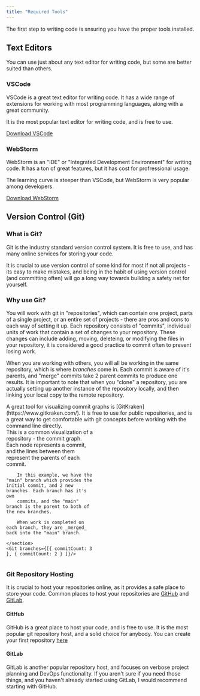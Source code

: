```yaml
---
title: "Required Tools"
---
```




The first step to writing code is snsuring you have the proper
tools installed.

## Text Editors
<Aside type="tip">
    You can use just about any text editor for writing code, but some are better suited
    than others.
</Aside>

### VSCode

VSCode is a great text editor for writing code. It has a wide range of extensions 
for working with most programming languages, along with a great community.

It is the most popular text editor for writing code, and is free to use.

[Download VSCode](https://code.visualstudio.com/)

### WebStorm

WebStorm is an "IDE" or "Integrated Development Environment" for writing code. It
has a ton of great features, but it has cost for profressional usage.

The learning curve is steeper than VSCode, but WebStorm is very popular among developers.

[Download WebStorm](https://www.jetbrains.com/webstorm/)

## Version Control (Git)

### What is Git?
Git is the industry standard version control system. It is free to use, and has many
online services for storing your code.

It is crucial to use version control of some kind for most if not all projects - its
easy to make mistakes, and being in the habit of using version control (and committing often)
will go a long way towards building a safety net for yourself.

### Why use Git?
You will work with git in "repositories", which can contain one project, parts of a single project, or an entire set of projects - there are pros and cons to each way of setting it up. 
Each repository consists of "commits", individual units of work that contain
a set of changes to your repository. These changes can include adding, moving, deleteing, or modifying the files in your repository,
it is considered a good practice to commit often to prevent losing work.

When you are working with others, you will all be working in the same repository, which is where _branches_ come in. Each commit
is aware of it's parents, and "merge" commits take 2 parent commits to produce one results. It is important to note that when you
"clone" a repository, you are actually setting up another instance of the repository locally, and then linking your local copy to the remote repository.




<Aside type="tip">
    A great tool for visualizing commit graphs is [GitKraken](https://www.gitkraken.com/). 
    It is free to use for public repositories, and is a great way to get comfortable with git concepts before
    working with the command line directly.
</Aside>

<div style="display: grid; grid-template-columns: repeat(2, 1fr); grid-gap: 2rem">
    <section>
        This is a common visualization of a repository - the commit graph. Each node represents a commit, and the lines between them
        represent the parents of each commit.

        In this example, we have the "main" branch which provides the initial commit, and 2 new branches. Each branch has it's own
        commits, and the "main" branch is the parent to both of the new branches.

        When work is completed on each branch, they are _merged_ back into the "main" branch.

    </section>
    <Git branches={[{ commitCount: 3 }, { commitCount: 2 } ]}/>
</div>

### Git Repository Hosting

It is crucial to host your repositories online, as it provides a safe place to store your code. Common places to host your repositories are
[GitHub](https://github.com/) and [GitLab](https://gitlab.com/).


#### GitHub

GitHub is a great place to host your code, and is free to use. It is the most popular git repository host, and a solid choice
for anybody. You can create your first repository [here](https://github.com/)


#### GitLab

GitLab is another popular repository host, and focuses on verbose project planning and DevOps functionality. If you aren't sure
if you need those things, and you haven't already started using GitLab, I would recommend starting with GitHub. 
